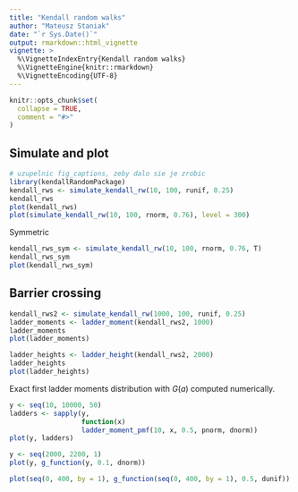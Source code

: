 ```yaml
---
title: "Kendall random walks"
author: "Mateusz Staniak"
date: "`r Sys.Date()`"
output: rmarkdown::html_vignette
vignette: >
  %\VignetteIndexEntry{Kendall random walks}
  %\VignetteEngine{knitr::rmarkdown}
  %\VignetteEncoding{UTF-8}
---
```


```r
knitr::opts_chunk$set(
  collapse = TRUE,
  comment = "#>"
)
```


## Simulate and plot

```r
# uzupelnic fig_captions, zeby dalo sie je zrobic
library(kendallRandomPackage)
kendall_rws <- simulate_kendall_rw(10, 100, runif, 0.25)
kendall_rws
plot(kendall_rws)
plot(simulate_kendall_rw(10, 100, rnorm, 0.76), level = 300)
```

Symmetric 

```r
kendall_rws_sym <- simulate_kendall_rw(10, 100, rnorm, 0.76, T)
kendall_rws_sym
plot(kendall_rws_sym)
```

## Barrier crossing

```r
kendall_rws2 <- simulate_kendall_rw(1000, 100, runif, 0.25)
ladder_moments <- ladder_moment(kendall_rws2, 1000)
ladder_moments
plot(ladder_moments)

ladder_heights <- ladder_height(kendall_rws2, 2000)
ladder_heights
plot(ladder_heights)
```

Exact first ladder moments distribution with $G(a)$ computed numerically. 

```r
y <- seq(10, 10000, 50)
ladders <- sapply(y, 
                  function(x) 
                  ladder_moment_pmf(10, x, 0.5, pnorm, dnorm))
plot(y, ladders)

y <- seq(2000, 2200, 1)
plot(y, g_function(y, 0.1, dnorm))

plot(seq(0, 400, by = 1), g_function(seq(0, 400, by = 1), 0.5, dunif))
```



